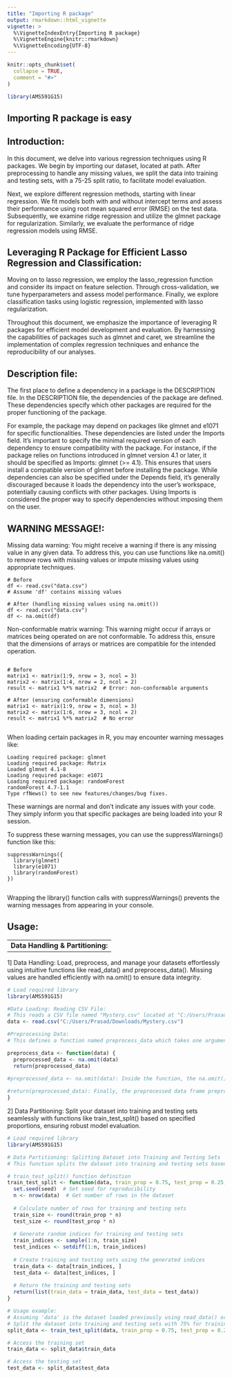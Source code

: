 ```yaml
---
title: "Importing R package"
output: rmarkdown::html_vignette
vignette: >
  %\VignetteIndexEntry{Importing R package}
  %\VignetteEngine{knitr::rmarkdown}
  %\VignetteEncoding{UTF-8}
---
```


```r
knitr::opts_chunk$set(
  collapse = TRUE,
  comment = "#>"
)
```

```r
library(AMS591G15)
```

## Importing R package is easy

## Introduction:

In this document, we delve into various regression techniques using R packages. We begin by importing our dataset, located at path. After preprocessing to handle any missing values, we split the data into training and testing sets, with a 75-25 split ratio, to facilitate model evaluation.

Next, we explore different regression methods, starting with linear regression. We fit models both with and without intercept terms and assess their performance using root mean squared error (RMSE) on the test data. Subsequently, we examine ridge regression and utilize the glmnet package for regularization. Similarly, we evaluate the performance of ridge regression models using RMSE.


## Leveraging R Package for Efficient Lasso Regression and Classification:


Moving on to lasso regression, we employ the lasso_regression function and consider its impact on feature selection. Through cross-validation, we tune hyperparameters and assess model performance. Finally, we explore classification tasks using logistic regression, implemented with lasso regularization.

Throughout this document, we emphasize the importance of leveraging R packages for efficient model development and evaluation. By harnessing the capabilities of packages such as glmnet and caret, we streamline the implementation of complex regression techniques and enhance the reproducibility of our analyses.



## Description file: 

The first place to define a dependency in a package is the DESCRIPTION file. In the DESCRIPTION file, the dependencies of the package are defined. These dependencies specify which other packages are required for the proper functioning of the package. 

For example, the package may depend on packages like glmnet and e1071 for specific functionalities. These dependencies are listed under the Imports field. It's important to specify the minimal required version of each dependency to ensure compatibility with the package. For instance, if the package relies on functions introduced in glmnet version 4.1 or later, it should be specified as Imports: glmnet (>= 4.1). This ensures that users install a compatible version of glmnet before installing the package. While dependencies can also be specified under the Depends field, it's generally discouraged because it loads the dependency into the user's workspace, potentially causing conflicts with other packages. Using Imports is considered the proper way to specify dependencies without imposing them on the user.


## WARNING MESSAGE!: 

Missing data warning: You might receive a warning if there is any missing value in any given data. To address this, you can use functions like na.omit() to remove rows with missing values or impute missing values using appropriate techniques.

```{}
# Before
df <- read.csv("data.csv")
# Assume 'df' contains missing values

# After (handling missing values using na.omit())
df <- read.csv("data.csv")
df <- na.omit(df)

```



Non-conformable matrix warning: This warning might occur if arrays or matrices being operated on are not conformable. To address this, ensure that the dimensions of arrays or matrices are compatible for the intended operation.

```{}

# Before
matrix1 <- matrix(1:9, nrow = 3, ncol = 3)
matrix2 <- matrix(1:4, nrow = 2, ncol = 2)
result <- matrix1 %*% matrix2  # Error: non-conformable arguments

# After (ensuring conformable dimensions)
matrix1 <- matrix(1:9, nrow = 3, ncol = 3)
matrix2 <- matrix(1:6, nrow = 3, ncol = 2)
result <- matrix1 %*% matrix2  # No error


```


When loading certain packages in R, you may encounter warning messages like:

```{}
Loading required package: glmnet
Loading required package: Matrix
Loaded glmnet 4.1-8
Loading required package: e1071
Loading required package: randomForest
randomForest 4.7-1.1
Type rfNews() to see new features/changes/bug fixes.

```
These warnings are normal and don't indicate any issues with your code. They simply inform you that specific packages are being loaded into your R session.

To suppress these warning messages, you can use the suppressWarnings() function like this:

```{}
suppressWarnings({
  library(glmnet)
  library(e1071)
  library(randomForest)
})


```
Wrapping the library() function calls with suppressWarnings() prevents the warning messages from appearing in your console.


## Usage:


-------------------------------------------------------------
**Data Handling & Partitioning: **
--------------------------------------------------------------


1] Data Handling: Load, preprocess, and manage your datasets effortlessly using   intuitive functions like read_data() and preprocess_data(). Missing values are handled efficiently with na.omit() to ensure data integrity.

```r
# Load required library
library(AMS591G15)

#Data Loading: Reading CSV File:
# This reads a CSV file named "Mystery.csv" located at "C:/Users/Prasad/Downloads/" directory and assigns the content to the variable data. The read.csv() function is used to read CSV files into R data frames.
data <- read.csv("C:/Users/Prasad/Downloads/Mystery.csv")

#Preprocessing Data:
# This defines a function named preprocess_data which takes one argument, data.

preprocess_data <- function(data) {
  preprocessed_data <- na.omit(data)
  return(preprocessed_data)
  
#preprocessed_data <- na.omit(data): Inside the function, the na.omit() function is used to remove rows with missing values (NA or NaN) from the input data. It returns a new data frame with the rows containing missing values removed.

#return(preprocessed_data): Finally, the preprocessed data frame preprocessed_data is returned from the function.
}

```


2] Data Partitioning: Split your dataset into training and testing sets seamlessly with functions like train_test_split() based on specified proportions, ensuring robust model evaluation.

```r
# Load required library
library(AMS591G15)

# Data Partitioning: Splitting Dataset into Training and Testing Sets
# This function splits the dataset into training and testing sets based on specified proportions.

# train_test_split() function definition
train_test_split <- function(data, train_prop = 0.75, test_prop = 0.25, seed = 123) {
  set.seed(seed)  # Set seed for reproducibility
  n <- nrow(data)  # Get number of rows in the dataset
  
  # Calculate number of rows for training and testing sets
  train_size <- round(train_prop * n)
  test_size <- round(test_prop * n)
  
  # Generate random indices for training and testing sets
  train_indices <- sample(1:n, train_size)
  test_indices <- setdiff(1:n, train_indices)
  
  # Create training and testing sets using the generated indices
  train_data <- data[train_indices, ]
  test_data <- data[test_indices, ]
  
  # Return the training and testing sets
  return(list(train_data = train_data, test_data = test_data))
}

# Usage example:
# Assuming 'data' is the dataset loaded previously using read_data() or preprocess_data()
# Split the dataset into training and testing sets with 75% for training and 25% for testing
split_data <- train_test_split(data, train_prop = 0.75, test_prop = 0.25)

# Access the training set
train_data <- split_data$train_data

# Access the testing set
test_data <- split_data$test_data

```




